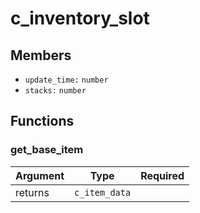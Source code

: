 # c_inventory_slot

## Members

- `update_time:` `number`
- `stacks:` `number`

## Functions

### get_base_item

| Argument |     Type      | Required |
| :------- | :-----------: | -------: |
| returns  | `c_item_data` |          |
